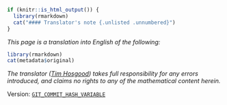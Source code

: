 :::: {.abstract latex=""}
```r
if (knitr::is_html_output()) {
  library(rmarkdown)
  cat("#### Translator's note {.unlisted .unnumbered}")
}
```

\noindent
_This page is a translation into English of the following:_

\medskip

::: {.original-citation}
```r
library(rmarkdown)
cat(metadata$original)
```
:::

\medskip

\noindent
_The translator ([Tim Hosgood](https://thosgood.net)) takes full responsibility for any errors introduced, and claims no rights to any of the mathematical content herein._

\medskip
\noindent
Version: [`GIT_COMMIT_HASH_VARIABLE`](https://github.com/thosgood/translations/commit/GIT_COMMIT_HASH_VARIABLE)

\bigskip
::::